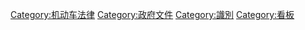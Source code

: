 {{Commonscat|License plates}}
{{Catmore}}
{{亚洲题目|车辆号牌}}
{{欧洲题目|车辆号牌}}
{{非洲题目|车辆号牌}}
{{美洲题目|车辆号牌}}
{{大洋洲题目|车辆号牌}}

[[Category:机动车法律|Category:机动车法律]]
[[Category:政府文件|Category:政府文件]]
[[Category:識別|Category:識別]]
[[Category:看板|Category:看板]]